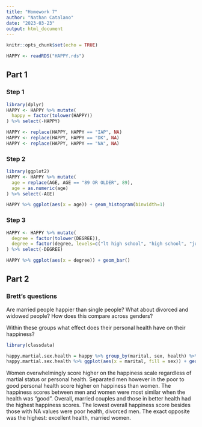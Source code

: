 ```yaml
---
title: "Homework 7"
author: "Nathan Catalano"
date: "2023-03-23"
output: html_document
---
```


```r
knitr::opts_chunk$set(echo = TRUE)
```

```r
HAPPY <- readRDS("HAPPY.rds")
```

## Part 1 

### Step 1

```r
library(dplyr)
HAPPY <- HAPPY %>% mutate(
  happy = factor(tolower(HAPPY))
) %>% select(-HAPPY)
```

```r
HAPPY <- replace(HAPPY, HAPPY == "IAP", NA)
HAPPY <- replace(HAPPY, HAPPY == "DK", NA)
HAPPY <- replace(HAPPY, HAPPY == "NA", NA)
```

### Step 2

```r
library(ggplot2)
HAPPY <- HAPPY %>% mutate(
  age = replace(AGE, AGE == "89 OR OLDER", 89),
  age = as.numeric(age)
) %>% select(-AGE)

HAPPY %>% ggplot(aes(x = age)) + geom_histogram(binwidth=1)
```

### Step 3

```r
HAPPY <- HAPPY %>% mutate(
  degree = factor(tolower(DEGREE)),
  degree = factor(degree, levels=c("lt high school", "high school", "junior college", "bachelor", "graduate school"))
) %>% select(-DEGREE)

HAPPY %>% ggplot(aes(x = degree)) + geom_bar()

```

## Part 2

### Brett's questions

Are married people happier than single people? What about divorced and widowed people? How does this compare across genders?

Within these groups what effect does their personal health have on their happiness?

```r
library(classdata)

happy.martial.sex.health = happy %>% group_by(marital, sex, health) %>% summarise(m.happy = mean(as.numeric(happy), na.rm = TRUE), n = n()) %>% arrange(m.happy)
happy.martial.sex.health %>% ggplot(aes(x = marital, fill = sex)) + geom_bar(aes(weight = m.happy), position = position_dodge()) + facet_grid(.~health) + labs(title = "Happiness on martial status, gender and personal health", y = "Happiness")
```

Women overwhelmingly score higher on the happiness scale regardless of martial status or personal health. Separated men however in the poor to good personal health score higher on happiness than women. The happiness scores between men and women were most similar when the health was "good". Overall, married couples and those in better health had the highest happiness scores. The lowest overall happiness score besides those with NA values were poor health, divorced men. The exact opposite was the highest: excellent health, married women. 

